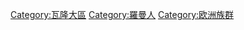 {{Commons category|People of Wallonia}}

[[Category:瓦隆大區|Category:瓦隆大區]]
[[Category:羅曼人|Category:羅曼人]]
[[Category:欧洲族群|Category:欧洲族群]]